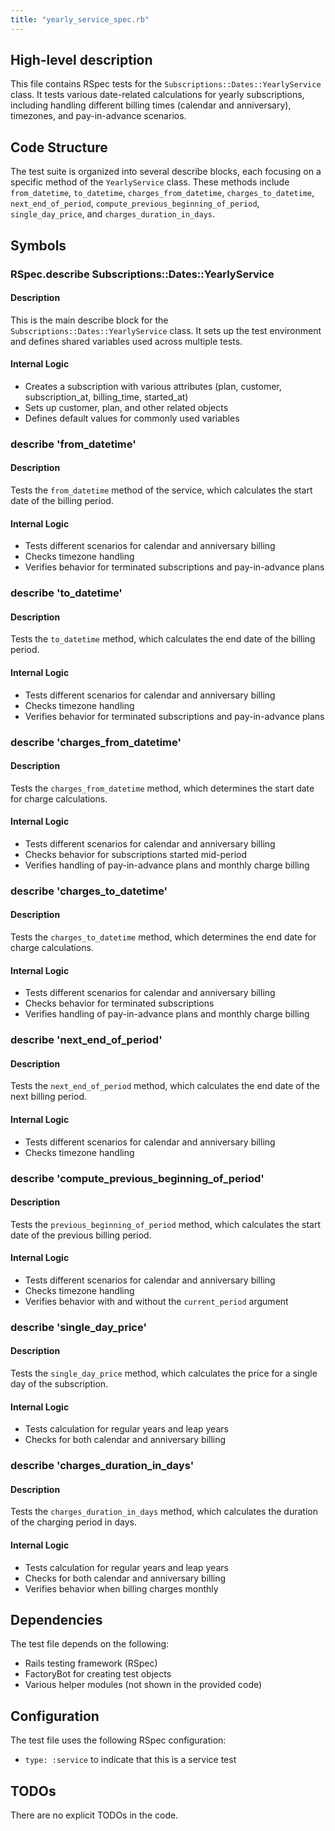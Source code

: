 ```yaml
---
title: "yearly_service_spec.rb"
---
```


## High-level description
This file contains RSpec tests for the `Subscriptions::Dates::YearlyService` class. It tests various date-related calculations for yearly subscriptions, including handling different billing times (calendar and anniversary), timezones, and pay-in-advance scenarios.

## Code Structure
The test suite is organized into several describe blocks, each focusing on a specific method of the `YearlyService` class. These methods include `from_datetime`, `to_datetime`, `charges_from_datetime`, `charges_to_datetime`, `next_end_of_period`, `compute_previous_beginning_of_period`, `single_day_price`, and `charges_duration_in_days`.

## Symbols

### RSpec.describe Subscriptions::Dates::YearlyService
#### Description
This is the main describe block for the `Subscriptions::Dates::YearlyService` class. It sets up the test environment and defines shared variables used across multiple tests.

#### Internal Logic
- Creates a subscription with various attributes (plan, customer, subscription_at, billing_time, started_at)
- Sets up customer, plan, and other related objects
- Defines default values for commonly used variables

### describe 'from_datetime'
#### Description
Tests the `from_datetime` method of the service, which calculates the start date of the billing period.

#### Internal Logic
- Tests different scenarios for calendar and anniversary billing
- Checks timezone handling
- Verifies behavior for terminated subscriptions and pay-in-advance plans

### describe 'to_datetime'
#### Description
Tests the `to_datetime` method, which calculates the end date of the billing period.

#### Internal Logic
- Tests different scenarios for calendar and anniversary billing
- Checks timezone handling
- Verifies behavior for terminated subscriptions and pay-in-advance plans

### describe 'charges_from_datetime'
#### Description
Tests the `charges_from_datetime` method, which determines the start date for charge calculations.

#### Internal Logic
- Tests different scenarios for calendar and anniversary billing
- Checks behavior for subscriptions started mid-period
- Verifies handling of pay-in-advance plans and monthly charge billing

### describe 'charges_to_datetime'
#### Description
Tests the `charges_to_datetime` method, which determines the end date for charge calculations.

#### Internal Logic
- Tests different scenarios for calendar and anniversary billing
- Checks behavior for terminated subscriptions
- Verifies handling of pay-in-advance plans and monthly charge billing

### describe 'next_end_of_period'
#### Description
Tests the `next_end_of_period` method, which calculates the end date of the next billing period.

#### Internal Logic
- Tests different scenarios for calendar and anniversary billing
- Checks timezone handling

### describe 'compute_previous_beginning_of_period'
#### Description
Tests the `previous_beginning_of_period` method, which calculates the start date of the previous billing period.

#### Internal Logic
- Tests different scenarios for calendar and anniversary billing
- Checks timezone handling
- Verifies behavior with and without the `current_period` argument

### describe 'single_day_price'
#### Description
Tests the `single_day_price` method, which calculates the price for a single day of the subscription.

#### Internal Logic
- Tests calculation for regular years and leap years
- Checks for both calendar and anniversary billing

### describe 'charges_duration_in_days'
#### Description
Tests the `charges_duration_in_days` method, which calculates the duration of the charging period in days.

#### Internal Logic
- Tests calculation for regular years and leap years
- Checks for both calendar and anniversary billing
- Verifies behavior when billing charges monthly

## Dependencies
The test file depends on the following:
- Rails testing framework (RSpec)
- FactoryBot for creating test objects
- Various helper modules (not shown in the provided code)

## Configuration
The test file uses the following RSpec configuration:
- `type: :service` to indicate that this is a service test

## TODOs
There are no explicit TODOs in the code.